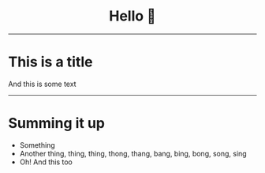 
<Center>

# Hello 👋

</Center>

---


<Left>

# This is a title

And this is some text

</Left>

---


<Left>

# Summing it up

- Something
- Another thing, thing, thing, thong, thang, bang, bing, bong, song, sing
- Oh! And this too

</Left>
